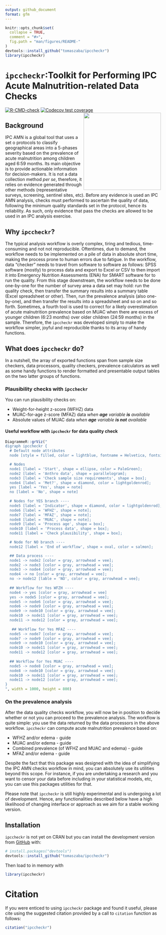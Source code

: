 ```yaml
---
output: github_document
format: gfm
---
```


<!-- README.md is generated from README.Rmd. Please edit that file -->

```r
knitr::opts_chunk$set(
  collapse = TRUE,
  comment = "#>",
  fig.path = "man/figures/README-"
)
devtools::install_github("tomaszaba/ipccheckr")
library(ipccheckr)
```

# `ipccheckr`:Toolkit for Performing IPC Acute Malnutrition-related Data Checks

<!-- badges: start -->
[![R-CMD-check](https://github.com/tomaszaba/ipccheckr/actions/workflows/R-CMD-check.yaml/badge.svg)](https://github.com/tomaszaba/ipccheckr/actions/workflows/R-CMD-check.yaml)
[![Codecov test coverage](https://codecov.io/gh/tomaszaba/ipccheckr/branch/main/graph/badge.svg)](https://app.codecov.io/gh/tomaszaba/ipccheckr?branch=main)
<!-- badges: end -->
<img src="man/figures/logo.png" align="right" height="250" alt="" />

## Background

IPC AMN is a global tool that uses a set o protocols to classify geographical areas into a 5-phases severity based on the prevalence of acute malnutrition among children aged 6:59 months. Its main objective is to provide actionable information for decision-makers. It is not a data collection method _per se_, therefore, it relies on evidence generated through other methods (representative surveys, screening, sentinel sites, etc). Before any evidence is used an IPC AMN analysis, checks must performed to ascertain the quality of data, following the minimum quality standards set in the protocol, hence its reliability. As such, only evidence that pass the checks are allowed to be used in an IPC analysis exercise.

## Why `ipccheckr`?

The typical analysis workflow is overly complex, tiring and tedious, time-consuming and not not reproducible. Oftentimes, due to demand, the workflow needs to be implemented on a pile of data in absolute short time, making the process prone to human errors due to fatigue. In the workflow, data “checker” needs to travel from software to software as follows: SPSS software (mostly) to process data and export to Excel or CSV to then import it into Emergency Nutrition Assessments (ENA) for SMART software for to run the quality. From this stage downstream, the workflow needs to be done one-by-one for the number of survey area a data set may hold: run the quality check, then transfer the summary results into a summary table (Excel spreadsheet or other). Then, run the prevalence analysis (also one-by-one), and then transfer the results into a spreadsheet and so on and so forth. Sometimes, a fourth tool is used to correct for a likely overestimation of acute malnutrition prevalence based on MUAC when there are excess of younger children (6:23 months) over older children (24:59 months) in the sample. Therefore, the `ipccheckr` was developed simply to make the workflow simpler, joyful and reproducible thanks to its array of handy functions.

## What does `ipccheckr` do?

In a nutshell, the array of exported functions span from sample size checkers, data processors, quality checkers, prevalence calculators as well as some handy functions to render formatted and presentable output tables on the two latter groups of functions.

### Plausibility checks with `ipccheckr`

You can run plausibility checks on: 

  + Weight-for-height z-score (WFHZ) data
  + MUAC-for-age z-score (MFAZ) data _when **age** variable **is** available_ 
  + Absolute values of MUAC data _when **age** variable **is not** available_ 

#### Useful workflow with `ipccheckr` for data quality check
```r
DiagrammeR::grViz("
digraph ipccheckr {
  # Default node attributes
  node [style = filled, color = lightblue, fontname = Helvetica, fontsize = 12];

  # Nodes
  node1 [label = 'Start', shape = ellipse, color = PaleGreen];
  node2 [label = 'Anthro data', shape = parallelogram];
  node3 [label = 'Check sample size requirements', shape = box];
  node4 [label = 'Met?', shape = diamond, color = lightgoldenrod];
  yes [label = 'Yes', shape = note]
  no [label = 'No', shape = note]
  
  # Nodes for YES branch ----
  node5 [label = 'Indicator', shape = diamond, color = lightgoldenrod];
  node6 [label = 'WFHZ', shape = note];
  node7 [label = 'MFAZ', shape = note];
  node8 [label = 'MUAC', shape = note];
  node9 [label = 'Process age', shape = box];
  node10 [label = 'Process data', shape = box];
  node11 [label = 'Check plausibility', shape = box];

  # Node for NO branch ----
  node12 [label = 'End of workflow', shape = oval, color = salmon];

  ## Data process ----
  node1 -> node2 [color = gray, arrowhead = vee];
  node2 -> node3 [color = gray, arrowhead = vee];
  node3 -> node4 [color = gray, arrowhead = vee];
  node4 -> no [color = gray, arrowhead = vee];
  no -> node12 [lable = 'NO', color = gray, arrowhead = vee];
  
  ## Workflow for Yes WFZH ----
  node4 -> yes [color = gray, arrowhead = vee]
  yes -> node5 [color = gray, arrowhead = vee];
  node5 -> node6 [color = gray, arrowhead = vee];
  node6 -> node9 [color = gray, arrowhead = vee];
  node9 -> node10 [color = gray, arrowhead = vee];
  node10 -> node11 [color = gray, arrowhead = vee];
  node11 -> node12 [color = gray, arrowhead = vee];
  
   ## Workflow for Yes MFAZ ----
  node5 -> node7 [color = gray, arrowhead = vee];
  node7 -> node9 [color = gray, arrowhead = vee];
  node9 -> node10 [color = gray, arrowhead = vee];
  node10 -> node11 [color = gray, arrowhead = vee];
  node11 -> node12 [color = gray, arrowhead = vee];
  
  ## Workflow for Yes MUAC ----
  node5 -> node8 [color = gray, arrowhead = vee];
  node8 -> node10 [color = gray, arrowhead = vee];
  node10 -> node11 [color = gray, arrowhead = vee];
  node11 -> node12 [color = gray, arrowhead = vee];
}
", width = 1000, height = 800)
```

### On the prevalence analysis

After the data quality checks workflow, you will now be in position to decide whether or not you can proceed to the prevalence analysis. The workflow is quite simple: you use the data returned by the data processors in the above workflow. `ipccheckr` can compute acute malnutrition prevalence based on:

  + WFHZ and/or edema - guide
  + MUAC and/or edema - guide
  + Combined prevalence (of WFHZ and MUAC and edema) - guide
  + MFAZ and/or edema - guide

::: tip
Despite the fact that this package was designed with the idea of simplifying the IPC AMN checks workflow in mind, you can absolutely use its utilities beyond this scope. For instance, if you are undertaking a research and you want to censor your data before including in your statistical models, etc, you can use this packages utilities for that. 
:::

::: warning
Please note that `ipccheckr` is still highly experimental and is undergoing a lot of development. Hence, any functionalities described below have a high likelihood of changing interface or approach as we aim for a stable working version.
:::

## Installation

`ipccheckr` is not yet on CRAN but you can install the development version from [GitHub](https://github.com/) with:

``` r
# install.packages("devtools")
devtools::install_github("tomaszaba/ipccheckr")
```

Then load to in memory with
```r
library(ipccheckr)
```

# Citation

If you were enticed to using `ipccheckr` package and found it useful, please cite using the suggested citation provided by a call to `citation` function as follows:

```r
citation("ipccheckr")
```
